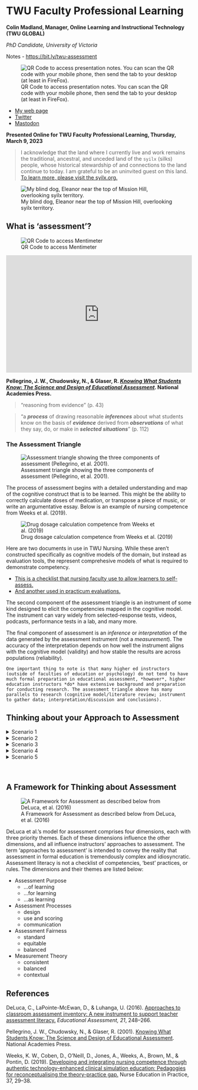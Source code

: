 # TWU Faculty Professional Learning 

**Colin Madland, Manager, Online Learning and Instructional Technology (TWU GLOBAL) **

*PhD Candidate, University of Victoria *

Notes - <https://bit.ly/twu-assessment>

![QR Code to access presentation notes. You can scan the QR code with your mobile phone, then send the tab to your desktop (at least in FireFox). ](assets/twu-asmt/qr-slides.png)

- [My web page](https://cmad.land){target="_blank"}   
- [Twitter](https://twitter.com/colinmadland){target="_blank"}    
- [Mastodon](https://scholar.social/web/@Cmadland){target="_blank"}   

**Presented Online for TWU Faculty Professional Learning, Thursday, March 9, 2023**

> I acknowledge that the land where I currently live and work remains the traditional, ancestral, and unceded land of the `syilx` (silks) people, whose historical stewardship of and connections to the land continue to today. I am grateful to be an uninvited guest on this land. [To learn more, please visit the syilx.org.](https:/syilx.org)

![My blind dog, Eleanor near the top of Mission Hill, overlooking syilx territory.](assets/twu-asmt/ellie.jpeg "Picture of a black and tan-coloured dog overlooking Okanagan Lake from near the Mission Hill Winery.")

## What is 'assessment'?

![QR Code to access Mentimeter](assets/twu-asmt/menti1.png)

<div style='position: relative; padding-bottom: 56.25%; padding-top: 35px; height: 0; overflow: hidden;'><iframe sandbox='allow-scripts allow-same-origin allow-presentation' allowfullscreen='true' allowtransparency='true' frameborder='0' height='315' src='https://www.mentimeter.com/app/presentation/alxgq7t592g9y112tyv7z3g7ysfnm9wc/embed' style='position: absolute; top: 0; left: 0; width: 100%; height: 100%;' width='420'></iframe></div>

**Pellegrino, J. W., Chudowsky, N., & Glaser, R. [_Knowing What Students Know: The Science and Design of Educational Assessment_](https://doi.org/10.17226/10019){target="_blank"}. National Academies Press. **



> "reasoning from evidence" (p. 43)    

> "a ***process*** of drawing reasonable ***inferences*** about what students know on the basis of ***evidence*** derived from ***observations*** of what they say, do, or make in ***selected situations***" (p. 112)  

### The Assessment Triangle

![Assessment triangle showing the three components of assessment (Pellegrino, et al. 2001).](assets/otessa22/assessment-triangle.png)

The process of assessment begins with a detailed understanding and map of the cognitive construct that is to be learned. This might be the ability to correctly calculate doses of medication, or transpose a piece of music, or write an argumentative essay. Below is an example of nursing competence from Weeks et al. (2019).

![Drug dosage calculation competence from Weeks et al. (2019)](assets/twu-asmt/nursing.jpg)

Here are two documents in use in TWU Nursing. While these aren't constructed specifically as cognitive models of the domain, but instead as evaluation tools, the represent comprehesive models of what is required to demonstrate competency.

- [This is a checklist that nursing faculty use to allow learners to self-assess.](https://github.com/cmadland/decks/blob/main/assets/twu-asmt/mosby.pdf)  
- [And another used in practicum evaluations.](https://github.com/cmadland/decks/blob/main/assets/twu-asmt/n213.pdf)

The second component of the assessment triangle is an instrument of some kind designed to elicit the competencies mapped in the cognitive model. The instrument can vary widely from selected-response tests, videos, podcasts, performance tests in a lab, and many more.

The final component of assessment is an *inference* or *interpretation* of the data generated by the assessment instrument (not a *measurement*). The accuracy of the interpretation depends on how well the instrument aligns with the cognitive model (validity) and how stable the results are across populations (reliability).

```block
One important thing to note is that many higher ed instructors (outside of faculties of education or psychology) do not tend to have much formal preparation in educational assessment, *however*, higher education instructors *do* have extensive background and preparation for conducting research. The assessment triangle above has many parallels to research (cognitive model/literature review; instrument to gather data; interpretation/discussion and conclusions).
```

## Thinking about your Approach to Assessment

<details>
<summary>Scenario 1 </summary>
<p>
> You are teaching a large enrollment course. The students will be submitting bi-weekly assignments, a midterm exam, and a culminating assignment all designed to support their learning.

1. How would you approach grading the bi-weekly assignments?    
2. How would you use data from learners' performance on the bi-weekly assignments?  
3. How would you respond to learners who have diverse abilities in relation to the culminating assignment?  
4. How would you deal with late assignments?   

![QR Code to access MentiMeter.](assets/twu-asmt/scenario1.png)

<div style='position: relative; padding-bottom: 56.25%; padding-top: 35px; height: 0; overflow: hidden;'><iframe sandbox='allow-scripts allow-same-origin' allowfullscreen='true' allowtransparency='true' frameborder='0' height='315' src='https://www.mentimeter.com/app/presentation/alniopzk21jgwiysmg4d33ssv1y4c6tf/embed' style='position: absolute; top: 0; left: 0; width: 100%; height: 100%;' width='420'></iframe></div>

<!--
- Grade each bi-weekly assignment.  
- Read a subset of bi-weekly assignments, identify and share performance trends with the whole class.  
- Ask students to self-assess their bi-weekly assignments using evaluative criteria.  
- Use performance trends from the bi-weekly assignments to inform the redesign of the midterm or culminating assessment.  
- Develop a rubric or scoring guide to assess the culminating assignment in advance of student submissions.  
- Dedicate class time to discuss students’ performance trends from the midterm and address gaps in learning so students are better prepared for the culminating assignment.  
- Have every student complete the same culminating assignment using the same scoring rubric or guide.  
- Have all students complete the same culminating assignment with formal accommodations for students who require them.  
- Provide students with a choice of three different culminating assignments that assess the same learning goals.  
- Consistently apply late submission policies for all students when generating grades.  
- Consider each student’s individual circumstances when deciding how to apply late submission policies.  
- Use the late submission policy as a guideline to ensure a consistent principle is applied while also using professional judgement for students with individual circumstances.  

If your response to this scenario was not listed above, how would you most likely respond?
-->

</p>
</details>

<details>
<summary>Scenario 2 </summary>
<p>
> A core assignment in your course involves students working in groups online.

1. How would you ensure accountability and engagement with the assignment?
2. How would you communicate feedback with the group?
3. What factors would you consider when making grading decisions?
4. How would you manage unexpected events that disrupt a group's ability to complete the assignment?

![QR Code to access MentiMeter.](assets/twu-asmt/scenario2.png)

<div style='position: relative; padding-bottom: 56.25%; padding-top: 35px; height: 0; overflow: hidden;'><iframe sandbox='allow-scripts allow-same-origin' allowfullscreen='true' allowtransparency='true' frameborder='0' height='315' src='https://www.mentimeter.com/app/presentation/alhwwpqhezprksbq4uo156e7t7zy48p4/embed' style='position: absolute; top: 0; left: 0; width: 100%; height: 100%;' width='420'></iframe></div>

<!--
- Grade the assignment solely based on the group’s final product.
- Engage students in an ongoing peer feedback process to enhance group collaboration.
- Engage students in self-assessment to increase their accountability and engagement in the assignment.
- Leverage online design features to engage students in peer feedback and self-assessment.
- Take group member feedback into consideration when generating final grades.
- Communicate grading decisions based on evaluation criteria and evidence of student learning.
- Give all group members the same grade.
- Monitor barriers to a student’s performance in group work (e.g., language, technology) and grade accordingly.
- Grade each student individually based on their contribution to the group’s process and product.
- Use the same rubric to consistently grade all groups’ assignments.
- Modify and apply the rubric differently in response to unexpected group events (e.g., group member leaves).
- Use the same rubric, but consider group composition, size, and cohesion when grading.

If your response to this scenario was not listed above, how would you most likely respond?
-->
</p>
</details>

<details>
<summary>Scenario 3</summary>
<p>
> There are expectations in your department that grades should be distributed across the grading scale. However, your class averages are consistently lower than your colleagues’. Your course assessment scheme includes two term exams and one final exam.

1. How might you incorporate assessment *for* learning into your assessment scheme?
2. How might you design the exams to address the gap?
3. What would be a fair approach to 'catching up' to your colleagues' course grades?
4. How might you analyze the exam scores to ensure reliability and validity?

![QR Code to access MentiMeter.](assets/twu-asmt/scenario3.png)

<div style='position: relative; padding-bottom: 56.25%; padding-top: 35px; height: 0; overflow: hidden;'><iframe sandbox='allow-scripts allow-same-origin' allowfullscreen='true' allowtransparency='true' frameborder='0' height='315' src='https://www.mentimeter.com/app/presentation/aleko5rqzft5rfr82e4wch8umk54saow/embed' style='position: absolute; top: 0; left: 0; width: 100%; height: 100%;' width='420'></iframe></div>

<!--
- Provide students with additional graded assessments to chunk learning into smaller units.
- Provide students with additional opportunities to check their understanding throughout the course (e.g., ungraded quizzes, exit slips).
- Provide self-assessment opportunities to help students recognize and address gaps in their learning.
- Analyze exam results to determine if weak performance was due to exam design issues.
- Remove exam questions that most students struggled with and re-calculate student scores.
- Schedule class time to review exam performance to address learning gaps.
- Shift all exam grades up so averages are consistent with departmental colleagues.
- Provide students who performed below the class average with the opportunity to rewrite an equivalent exam.
- Provide any student the opportunity to rewrite an equivalent exam.
- Analyze the consistency of student performance across course exams.
- Analyze exam questions to ensure alignment with taught content.
- Analyze how students performed on exams in relation to taught content.

If your response to this scenario was not listed above, how would you most likely respond?
-->
</p>
</details>

<details>
<summary>Scenario 4 </summary>
<p>
> You teach a course with multiple sections taught by various instructors. Your students have complained to you that assignments are constructed and graded differently across sections.

1. How might different purposes of assessment (...of/for/as learning) impact your response to learners?
2. What design strategies could mitigate the perception (or reality) of inconsistent assignments across sections?
3. What strategies could you use to ensure fairness across sections?
4. How might you ensure that your assignments are 'measuring' the same things as your colleagues' assignments?

![QR Code to access MentiMeter.](assets/twu-asmt/scenario4.png)

<div style='position: relative; padding-bottom: 56.25%; padding-top: 35px; height: 0; overflow: hidden;'><iframe sandbox='allow-scripts allow-same-origin' allowfullscreen='true' allowtransparency='true' frameborder='0' height='315' src='https://www.mentimeter.com/app/presentation/al9hd1zgr6e4uxczmcho5dxiiov2fmnd/embed' style='position: absolute; top: 0; left: 0; width: 100%; height: 100%;' width='420'></iframe></div>

<!--
- Explain to students that while learning outcomes are the same across sections, grades are based on their individual performance on assignments.
- Ensure students have the opportunity to receive feedback prior to submitting assignments to increase their focus on learning over grades.
- Invite students to reflect on their personal learning goals for the course so they can plan for their own success in your course.
- Engage in a collaborative design process with other instructors to set standards and design common assignments.
- Collaboratively score a subset of assignments with the other instructors to ensure consistent use of scoring guides across sections.
- Communicate your grading approach to your students and explain how it aligns with intended learning goals.
- Propose a standard approach to assignments and grading be applied across all sections.
- Assure students that while the assignments may be different across the sections, they assess the same learning outcomes.
- Offer students the opportunity to select and complete an assignment from another section.
- Work with the other instructors to revise all assignments across sections so they are all the same.
- Justify differences in approaches to assessment based on instructor orientations to assessment, teaching context, and students’ learning needs.
- Recognize student concerns and engage in practices that ensure your assignments are equivalent to those in other sections.

If your response to this scenario was not listed above, how would you most likely respond?
-->

</p>
</details>

<details>
<summary>Scenario 5 </summary>
<p>
> You discover that a student has plagiarized some of their assignment (e.g., an essay, lab report).

1. How might your response change if the purpose of the assignment was one of assessment of/for/as learning?
2. How might you adjust the design or deployment of the assignment to reduce plagiarism?
3. What factors would you consider in deciding how to proceed with the student?
4. How can you come to know what the student knows in relation to the learning outcomes?

![QR Code to access MentiMeter.](assets/twu-asmt/scenario5.png)

<div style='position: relative; padding-bottom: 56.25%; padding-top: 35px; height: 0; overflow: hidden;'><iframe sandbox='allow-scripts allow-same-origin allow-presentation' allowfullscreen='true' allowtransparency='true' frameborder='0' height='315' src='https://www.mentimeter.com/app/presentation/algkuwe2gh1pxj379onh9gvkx326je9a/embed' style='position: absolute; top: 0; left: 0; width: 100%; height: 100%;' width='420'></iframe></div>

<!--
- Give the student a 0 on the assignment.
- Have the student re-write the plagiarized section in their own words, then re-grade the assignment.
- Ask the students to reflect on why plagiarism is a problem and what they would do differently next time.
- As the instructor, reflect on how the assignment could have been structured differently to deter plagiarism.
- Adjust the student’s grade to reflect the portion of work that was plagiarized.
- Discuss with the student the reasons for the plagiarism, severity of plagiarism, and negotiate potential next steps for their learning.
- Apply the same consequence you would for other students to ensure all students are treated the same.
- Consider if the student has identified accommodations before determining response to plagiarism.
- Discuss why the student plagiarized and agree upon an appropriate alternative assignment.
- Apply all aspects of institutional policy on academic integrity to ensure consistency across all students.
- Consider the original aspects of the assignment and the plagiarized text to determine what the student knows and does not appear to know related to learning outcomes.
- Consider extenuating circumstances surrounding the plagiarism and use professional judgement when applying the institutional academic integrity policy.

If your response to this scenario was not listed above, how would you most likely respond?
-->

</p>
</details>
<br>



## A Framework for Thinking about Assessment

![A Framework for Assessment as described below from DeLuca, et al. (2016)](assets/twu-asmt/approaches-2-assessment.png)

DeLuca et al.'s model for assessment comprises four dimensions, each with three priority themes. Each of these dimensions influence the other dimensions, and all influence instructors' approaches to assessment. The term 'approaches to assessment' is intended to convey the reality that assessment in formal education is tremendously complex and idiosyncratic. Assessment literacy is not a checklist of competencies, 'best' practices, or rules. The dimensions and their themes are listed below:

- Assessment Purpose  
  - ...of learning  
  - ...for learning  
  - ...as learning  
- Assessment Processes  
  - design    
  - use and scoring  
  - communication  
- Assessment Fairness  
  - standard  
  - equitable  
  - balanced  
- Measurement Theory  
  - consistent  
  - balanced  
  - contextual  

## References {-}

DeLuca, C., LaPointe-McEwan, D., & Luhanga, U. (2016). [Approaches to classroom assessment inventory: A new instrument to support teacher assessment literacy.](https://doi.org/10/gfgtsg){target="_blank"} *Educational Assessment, 21*, 248–266.

Pellegrino, J. W., Chudowsky, N., & Glaser, R. (2001). [Knowing What Students Know: The Science and Design of Educational Assessment](https://doi.org/10.17226/10019){target="_blank"}. National Academies Press. 

Weeks, K. W., Coben, D., O’Neill, D., Jones, A., Weeks, A., Brown, M., & Pontin, D. (2019). [Developing and integrating nursing competence through authentic technology-enhanced clinical simulation education: Pedagogies for reconceptualising the theory-practice gap.](https://doi.org/10.1016/j.nepr.2019.04.010){target="_blank"} Nurse Education in Practice, 37, 29–38. 


